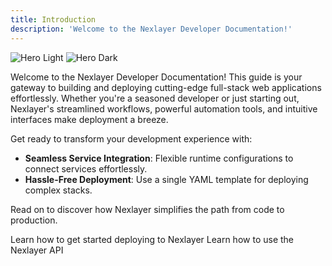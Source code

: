 ```yaml
---
title: Introduction
description: 'Welcome to the Nexlayer Developer Documentation!'
---
```


<img
  className="block dark:hidden"
  src="/images/hero-light.svg"
  alt="Hero Light"
/>
<img
  className="hidden dark:block"
  src="/images/hero-dark.svg"
  alt="Hero Dark"
/>

Welcome to the Nexlayer Developer Documentation! This guide is your gateway to building and deploying cutting-edge full-stack web applications effortlessly. Whether you're a seasoned developer or just starting out, Nexlayer's streamlined workflows, powerful automation tools, and intuitive interfaces make deployment a breeze.

Get ready to transform your development experience with:

- **Seamless Service Integration**: Flexible runtime configurations to connect services effortlessly.
- **Hassle-Free Deployment**: Use a single YAML template for deploying complex stacks.

Read on to discover how Nexlayer simplifies the path from code to production.

<CardGroup cols={2}>
  <Card
    title="Quickstart"
    icon="play"
    iconType="regular"
    href="/quickstart"
  >
    Learn how to get started deploying to Nexlayer
  </Card>
  <Card
    title="API Reference"
    icon="code-simple"
    iconType="regular"
    href="/api-reference/introduction"
  >
    Learn how to use the Nexlayer API
  </Card>
</CardGroup>

